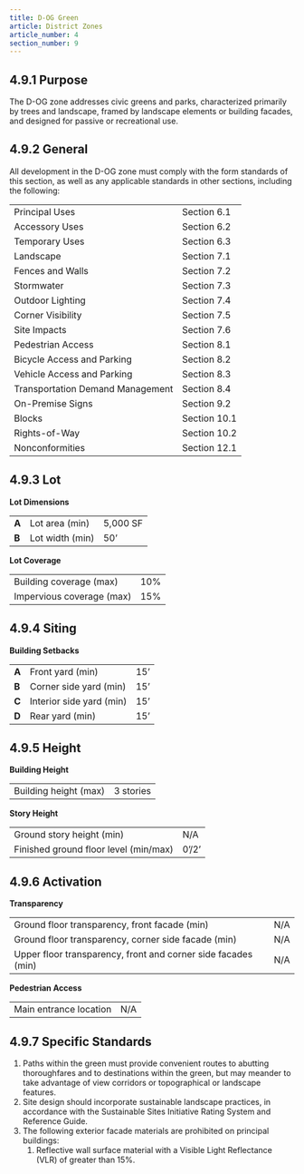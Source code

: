 ```yaml
---
title: D-OG Green
article: District Zones
article_number: 4
section_number: 9
---
```


## 4.9.1 Purpose

The D-OG zone addresses civic greens and parks, characterized primarily by trees and landscape, framed by landscape elements or building facades, and designed for passive or recreational use.

## 4.9.2 General

All development in the D-OG zone must comply with the form standards of this section, as well as any applicable standards in other sections, including the following:

<TableSmall>

|                                  |              |
| -------------------------------- | ------------ |
| Principal Uses                   | Section 6.1  |
| Accessory Uses                   | Section 6.2  |
| Temporary Uses                   | Section 6.3  |
| Landscape                        | Section 7.1  |
| Fences and Walls                 | Section 7.2  |
| Stormwater                       | Section 7.3  |
| Outdoor Lighting                 | Section 7.4  |
| Corner Visibility                | Section 7.5  |
| Site Impacts                     | Section 7.6  |
| Pedestrian Access                | Section 8.1  |
| Bicycle Access and Parking       | Section 8.2  |
| Vehicle Access and Parking       | Section 8.3  |
| Transportation Demand Management | Section 8.4  |
| On-Premise Signs                 | Section 9.2  |
| Blocks                           | Section 10.1 |
| Rights-of-Way                    | Section 10.2 |
| Nonconformities                  | Section 12.1 |

</TableSmall>

## 4.9.3 Lot

**Lot Dimensions**

<TableSmall>

|       |                 |          |
| ----- | --------------- | -------- |
| **A** | Lot area (min)  | 5,000 SF |
| **B** | Lot width (min) | 50’      |

</TableSmall>

**Lot Coverage**

<TableSmall>

|                           |     |
| ------------------------- | --- |
| Building coverage (max)   | 10% |
| Impervious coverage (max) | 15% |

</TableSmall>

## 4.9.4 Siting

**Building Setbacks**

<TableSmall>

|       |                          |     |
| ----- | ------------------------ | --- |
| **A** | Front yard (min)         | 15’ |
| **B** | Corner side yard (min)   | 15’ |
| **C** | Interior side yard (min) | 15’ |
| **D** | Rear yard (min)          | 15’ |

</TableSmall>

## 4.9.5 Height

**Building Height**

<TableSmall>

|                       |           |
| --------------------- | --------- |
| Building height (max) | 3 stories |

</TableSmall>

**Story Height**

<TableSmall>

|                                       |       |
| ------------------------------------- | ----- |
| Ground story height (min)             | N/A   |
| Finished ground floor level (min/max) | 0’/2’ |

</TableSmall>

## 4.9.6 Activation

**Transparency**

<TableSmall>

|                                                               |     |
| ------------------------------------------------------------- | --- |
| Ground floor transparency, front facade (min)                 | N/A |
| Ground floor transparency, corner side facade (min)           | N/A |
| Upper floor transparency, front and corner side facades (min) | N/A |

</TableSmall>

**Pedestrian Access**

<TableSmall>

|                        |     |
| ---------------------- | --- |
| Main entrance location | N/A |

</TableSmall>

## 4.9.7 Specific Standards

1. Paths within the green must provide convenient routes to abutting thoroughfares and to destinations within the green, but may meander to take advantage of view corridors or topographical or landscape features.
2. Site design should incorporate sustainable landscape practices, in accordance with the Sustainable Sites Initiative Rating System and Reference Guide.
3. The following exterior facade materials are prohibited on principal buildings:
   1. Reflective wall surface material with a Visible Light Reflectance (VLR) of greater than 15%.
